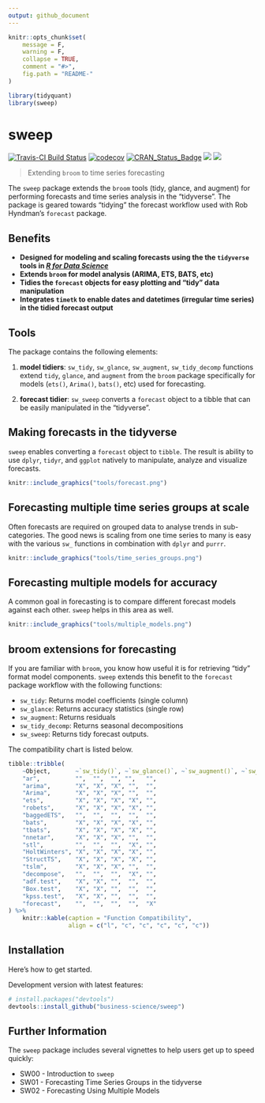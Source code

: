 ```yaml
---
output: github_document
---
```


<!-- README.md is generated from README.Rmd. Please edit that file -->

```r
knitr::opts_chunk$set(
    message = F, 
    warning = F,
    collapse = TRUE,
    comment = "#>",
    fig.path = "README-"
)
```

```r
library(tidyquant)
library(sweep)
```


# sweep

[![Travis-CI Build Status](https://travis-ci.org/business-science/sweep.svg?branch=master)](https://travis-ci.org/business-science/sweep.svg?branch=master)
[![codecov](https://codecov.io/gh/business-science/sweep/branch/master/graph/badge.svg)](https://codecov.io/gh/business-science/sweep)
[![CRAN_Status_Badge](http://www.r-pkg.org/badges/version/sweep)](https://cran.r-project.org/package=sweep)
![](http://cranlogs.r-pkg.org/badges/sweep?color=brightgreen)
![](http://cranlogs.r-pkg.org/badges/grand-total/sweep?color=brightgreen)

> Extending `broom` to time series forecasting

The `sweep` package extends the `broom` tools (tidy, glance, and augment) for performing forecasts and time series analysis in the "tidyverse". The package is geared towards "tidying" the forecast workflow used with Rob Hyndman's `forecast` package. 

## Benefits

* __Designed for modeling and scaling forecasts using the the `tidyverse` tools in [_R for Data Science_](http://r4ds.had.co.nz/)__
* __Extends `broom` for model analysis (ARIMA, ETS, BATS, etc)__
* __Tidies the `forecast` objects for easy plotting and "tidy" data manipulation__
* __Integrates `timetk` to enable dates and datetimes (irregular time series) in the tidied forecast output__


## Tools

The package contains the following elements:

1. __model tidiers__: `sw_tidy`, `sw_glance`, `sw_augment`, `sw_tidy_decomp` functions extend `tidy`, `glance`, and `augment` from the `broom` package specifically for models (`ets()`, `Arima()`, `bats()`, etc) used for forecasting. 

2. __forecast tidier__: `sw_sweep` converts a `forecast` object to a tibble that can be easily manipulated in the "tidyverse".


## Making forecasts in the tidyverse

`sweep` enables converting a `forecast` object to `tibble`. The result is ability to use `dplyr`, `tidyr`, and `ggplot` natively to manipulate, analyze and visualize forecasts.

```r
knitr::include_graphics("tools/forecast.png")
```

## Forecasting multiple time series groups at scale

Often forecasts are required on grouped data to analyse trends in sub-categories. The good news is scaling from one time series to many is easy with the various `sw_` functions in combination with `dplyr` and `purrr`.

```r
knitr::include_graphics("tools/time_series_groups.png")
```

## Forecasting multiple models for accuracy

A common goal in forecasting is to compare different forecast models against each other. `sweep` helps in this area as well.

```r
knitr::include_graphics("tools/multiple_models.png")
```

## broom extensions for forecasting

If you are familiar with `broom`, you know how useful it is for retrieving "tidy" format model components. `sweep` extends this benefit to the `forecast` package workflow with the following functions:

* `sw_tidy`: Returns model coefficients (single column)
* `sw_glance`: Returns accuracy statistics (single row) 
* `sw_augment`: Returns residuals 
* `sw_tidy_decomp`: Returns seasonal decompositions
* `sw_sweep`: Returns tidy forecast outputs. 

The compatibility chart is listed below.

```r
tibble::tribble(
    ~Object,       ~`sw_tidy()`, ~`sw_glance()`, ~`sw_augment()`, ~`sw_tidy_decomp()`, ~`sw_sweep()`,
    "ar",          "",  "",  "", "",   "",
    "arima",       "X", "X", "X", "",  "",
    "Arima",       "X", "X", "X", "",  "",
    "ets",         "X", "X", "X", "X", "",
    "robets",      "X", "X", "X", "X", "",
    "baggedETS",   "",  "",  "",  "",  "",
    "bats",        "X", "X", "X", "X", "",
    "tbats",       "X", "X", "X", "X", "",
    "nnetar",      "X", "X", "X", "",  "",
    "stl",         "",  "",  "",  "X", "",
    "HoltWinters", "X", "X", "X", "X", "",
    "StructTS",    "X", "X", "X", "X", "",
    "tslm",        "X", "X", "X", "",  "",
    "decompose",   "",  "",  "",  "X", "",
    "adf.test",    "X", "X", "",  "",  "",
    "Box.test",    "X", "X", "",  "",  "",
    "kpss.test",   "X", "X", "",  "",  "",
    "forecast",    "",  "",  "",  "",  "X"
) %>%
    knitr::kable(caption = "Function Compatibility",
                 align = c("l", "c", "c", "c", "c", "c"))
```


## Installation

Here's how to get started.

Development version with latest features:

``` r
# install.packages("devtools")
devtools::install_github("business-science/sweep")
```

<!-- CRAN approved version: -->

<!-- ```{r, eval = FALSE} -->
<!-- install.packages("sweep") -->
<!-- ``` -->



## Further Information

The `sweep` package includes several vignettes to help users get up to speed quickly:

* SW00 - Introduction to `sweep`
* SW01 - Forecasting Time Series Groups in the tidyverse
* SW02 - Forecasting Using Multiple Models

<!-- See the [`tidyquant` vignettes](https://cran.r-project.org/package=tidyquant) for further details on the package. -->
